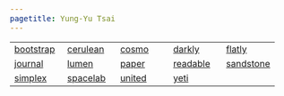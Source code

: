```yaml
---
pagetitle: Yung-Yu Tsai
---
```


<link rel="stylesheet" href="styles.css" type="text/css">
<style>
  body{
  font-size: 12pt;
}
</style>

| | | | 
--- | --- | --- | --- | ---
<a href = "theme/bootstrap.html" target="_blank">bootstrap</a> | <a href = "theme/cerulean.html" target="_blank">cerulean</a> | <a href = "theme/cosmo.html" target="_blank">cosmo</a> | <a href = "theme/darkly.html" target="_blank">darkly</a> | <a href = "theme/flatly.html" target="_blank">flatly</a>
<a href = "theme/journal.html" target="_blank">journal</a> | <a href = "theme/lumen.html" target="_blank">lumen</a> | <a href = "theme/paper.html" target="_blank">paper</a> | <a href = "theme/readable.html" target="_blank">readable</a> | <a href = "theme/sandstone.html" target="_blank">sandstone</a>
<a href = "theme/simplex.html" target="_blank">simplex</a> | <a href = "theme/spacelab.html" target="_blank">spacelab</a> | <a href = "theme/united.html" target="_blank">united</a> | <a href = "theme/yeti.html" target="_blank">yeti</a> | 
